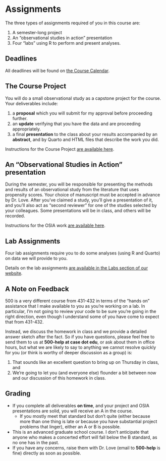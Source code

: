 # Assignments

The three types of assignments required of you in this course are:

1. A semester-long project
2. An "observational studies in action" presentation
3. Four "labs" using R to perform and present analyses.

## Deadlines

All deadlines will be found on [the Course Calendar](https://thomaselove.github.io/500-2024/calendar.html).

## The Course Project

You will do a small observational study as a capstone project for the course. Your deliverables include:

1. a **proposal** which you will submit for my approval before proceeding further.
2. an **update** verifying that you have the data and are proceeding appropriately.
3. a final **presentation** to the class about your results accompanied by an **abstract**, and by Quarto and HTML files that describe the work you did. 

Instructions for the Course Project [are available here](https://thomaselove.github.io/500-2024/proj500.html).

## An "Observational Studies in Action" presentation

During the semester, you will be responsible for presenting the methods and results of an observational study from the literature that uses propensity scores. Your choice of manuscript must be accepted in advance by Dr. Love. After you've claimed a study, you'll give a presentation of it, and you'll also act as "second reviewer" for one of the studies selected by your colleagues. Some presentations will be in class, and others will be recorded.

Instructions for the OSIA work [are available here](https://thomaselove.github.io/500-2024/osia.html).

## Lab Assignments

Four lab assignments require you to do some analyses (using R and Quarto) on data we will provide to you. 

Details on the lab assignments [are available in the Labs section of our website](https://thomaselove.github.io/500-2024/).

## A Note on Feedback

500 is a very different course from 431-432 in terms of the "hands on" assistance that I make available to you as you're working on a lab. In particular, I'm not going to review your code to be sure you're going in the right direction, even though I understand some of you have come to expect that from 431-432.

Instead, we discuss the homework in class and we provide a detailed answer sketch after the fact. So if you have questions, please feel free to send them to us at **500-help at case dot edu**, or ask about them in office hours, but what we are likely to say to anything we cannot resolve quickly for you (or think is worthy of deeper discussion as a group) is: 

1. That sounds like an excellent question to bring up on Thursday in class, and 
2. We're going to let you (and everyone else) flounder a bit between now and our discussion of this homework in class.

## Grading

- If you complete all deliverables **on time**, and your project and OSIA presentations are solid, you will receive an A in the course.
    - If you mostly meet that standard but don't quite (either because more than one thing is late or because you have substantial project problems that linger), either an A or B is possible.
- This is an advanced graduate school course. I don't anticipate that anyone who makes a concerted effort will fall below the B standard, as no one has in the past. 
- If you have any concerns, raise them with Dr. Love (email to **500-help** is fine) directly as soon as possible. 

